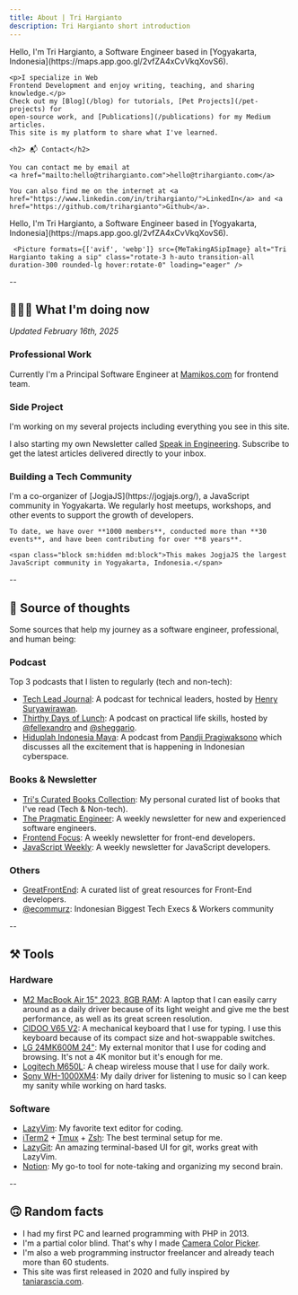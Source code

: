 ```yaml
---
title: About | Tri Hargianto
description: Tri Hargianto short introduction
---
```



<div class="flex flex-col-reverse md:flex-row md:gap-8">
  <div class="w-full md:w-2/3">
    <p class="hidden md:block">Hello, I'm Tri Hargianto, a Software Engineer based in [Yogyakarta,
    Indonesia](https://maps.app.goo.gl/2vfZA4xCvVkqXovS6).</p>

    <p>I specialize in Web
    Frontend Development and enjoy writing, teaching, and sharing knowledge.</p>
    Check out my [Blog](/blog) for tutorials, [Pet Projects](/pet-projects) for
    open-source work, and [Publications](/publications) for my Medium articles.
    This site is my platform to share what I've learned.

    <h2> 📬 Contact</h2>

    You can contact me by email at
    <a href="mailto:hello@trihargianto.com">hello@trihargianto.com</a>

    You can also find me on the internet at <a href="https://www.linkedin.com/in/trihargianto/">LinkedIn</a> and <a href="https://github.com/trihargianto">Github</a>.

  </div>

  <div class="w-full md:w-80">
    <p class="block md:hidden mb-10">Hello, I'm Tri Hargianto, a Software Engineer based in [Yogyakarta,
    Indonesia](https://maps.app.goo.gl/2vfZA4xCvVkqXovS6).</p>

     <Picture formats={['avif', 'webp']} src={MeTakingASipImage} alt="Tri Hargianto taking a sip" class="rotate-3 h-auto transition-all duration-300 rounded-lg hover:rotate-0" loading="eager" />

  </div>
</div>

--

## 👨🏻‍💻 What I'm doing now

_Updated February 16th, 2025_

### Professional Work

Currently I'm a Principal Software Engineer at [Mamikos.com](https://mamikos.com) for frontend
team.

### Side Project

I'm working on my several projects including everything you see in
this site.

I also starting my own Newsletter called [Speak in Engineering](https://speakengineering.substack.com/). Subscribe to get the latest articles delivered directly to your inbox.

### Building a Tech Community

<div class="flex flex-col lg:flex-row md:gap-8">
  <div class="w-full lg:w-1/3">
    <Picture
      src={JogjajsGroupImage}
      alt="JogjaJS Group"
      class="w-full h-auto rounded-lg my-4!"
      formats={['avif', 'webp']}
    />
  </div>
  <div class="w-full lg:w-2/3">
    I'm a co-organizer of [JogjaJS](https://jogjajs.org/), a JavaScript community in Yogyakarta. We regularly host meetups, workshops, and other events to support the growth of developers.

    To date, we have over **1000 members**, conducted more than **30 events**, and have been contributing for over **8 years**.

    <span class="block sm:hidden md:block">This makes JogjaJS the largest JavaScript community in Yogyakarta, Indonesia.</span>

  </div>
</div>

--

## 🧠 Source of thoughts

Some sources that help my journey as a software engineer, professional, and human being:

### Podcast

Top 3 podcasts that I listen to regularly (tech and non-tech):

- [Tech Lead Journal](https://techleadjournal.dev/): A podcast for technical leaders, hosted by [Henry Suryawirawan](https://www.linkedin.com/in/henry-suryawirawan/).
- [Thirthy Days of Lunch](https://www.thirtydaysoflunch.com/): A podcast on practical life skills, hosted by [@fellexandro](https://www.instagram.com/fellexandro) and [@sheggario](https://www.instagram.com/sheggario/).
- [Hiduplah Indonesia Maya](https://open.noice.id/catalog/ab88f196-a8a2-4ec0-9272-c7f82e68f935): A podcast from [Pandji Pragiwaksono](https://www.instagram.com/pandji.pragiwaksono/?hl=en) which discusses all the excitement that is happening in Indonesian cyberspace.

### Books & Newsletter

- [Tri's Curated Books Collection](https://www.libib.com/u/trihargianto): My personal curated list of books that I've read (Tech & Non-tech).
- [The Pragmatic Engineer](https://blog.pragmaticengineer.com/): A weekly newsletter for new and experienced software engineers.
- [Frontend Focus](https://frontendfoc.us/): A weekly newsletter for front-end developers.
- [JavaScript Weekly](https://javascriptweekly.com/): A weekly newsletter for JavaScript developers.

### Others

- [GreatFrontEnd](https://greatfrontend.com): A curated list of great resources for Front-End developers.
- [@ecommurz](https://www.instagram.com/ecommurz/): Indonesian Biggest Tech Execs & Workers community

--

## ⚒️ Tools

### Hardware

- [M2 MacBook Air 15" 2023, 8GB RAM](https://www.apple.com/id/macbook-air/): A laptop that I can easily carry around as a daily driver because of its light weight and give me the best performance, as well as its great screen resolution.
- [CIDOO V65 V2](https://epomaker.com/products/cidoo-v65): A mechanical keyboard that I use for typing. I use this keyboard because of its compact size and hot-swappable switches.
- [LG 24MK600M 24"](https://www.lg.com/hk_en/monitors/fhd-qhd/24mk600m/): My external monitor that I use for coding and browsing. It's not a 4K monitor but it's enough for me.
- [Logitech M650L](https://www.logitech.com/id-id/products/mice/m650-signature-wireless-mouse.html): A cheap wireless mouse that I use for daily work.
- [Sony WH-1000XM4](https://www.sony.com/id/electronics/headband-headphones/wh-1000xm4): My daily driver for listening to music so I can keep my sanity while working on hard tasks.

### Software

- [LazyVim](https://www.lazyvim.org/): My favorite text editor for coding.
- [iTerm2](https://iterm2.com/) + [Tmux](https://github.com/tmux/tmux/wiki) + [Zsh](https://ohmyz.sh/): The best terminal setup for me.
- [LazyGit](https://github.com/jesseduffield/lazygit): An amazing terminal-based UI for git, works great with LazyVim.
- [Notion](https://www.notion.so/): My go-to tool for note-taking and organizing my second brain.

--

## 🙃 Random facts

- I had my first PC and learned programming with PHP in 2013.
- I'm a partial color blind. That's why I made
  [Camera Color Picker](https://camera-color-picker.vercel.app/).
- I'm also a web programming instructor freelancer and already teach more than
  60 students.
- This site was first released in 2020 and fully inspired by
  [taniarascia.com](https://www.taniarascia.com/).
